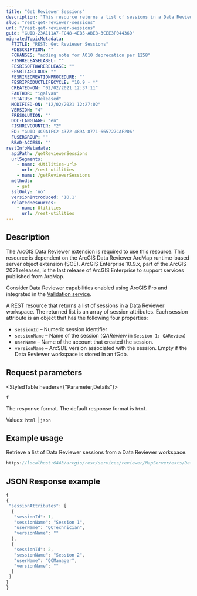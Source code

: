```yaml
---
title: "Get Reviewer Sessions"
description: "This resource returns a list of sessions in a Data Reviewer workspace."
slug: "rest-get-reviewer-sessions"
url: "/rest-get-reviewer-sessions"
guid: "GUID-23A111A7-FC48-4EB5-ABE8-3CEE3F04436D"
migratedTopicMetadata:
  FTITLE: "REST: Get Reviewer Sessions"
  FDESCRIPTION: ""
  FCHANGES: "adding note for AO10 deprecation per 1258"
  FISHRELEASELABEL: ""
  FESRISOFTWARERELEASE: ""
  FESRITAGCLOUD: ""
  FESRIRECREATIONPROCEDURE: ""
  FESRIPRODUCTLIFECYCLE: "10.9 - *"
  CREATED-ON: "02/02/2021 12:37:11"
  FAUTHOR: "igalvan"
  FSTATUS: "Released"
  MODIFIED-ON: "12/02/2021 12:27:02"
  VERSION: "4"
  FRESOLUTION: ""
  DOC-LANGUAGE: "en"
  FISHREVCOUNTER: "2"
  ED: "GUID-4C9A1FC2-4372-489A-8771-665727CAF2D6"
  FUSERGROUP: ""
  READ-ACCESS: ""
restInfoMetadata:
  apiPath: /getReviewerSessions
  urlSegments:
    - name: <Utilities-url>
      url: /rest-utilities
    - name: /getReviewerSessions
  methods:
    - get
  sslOnly: 'no'
  versionIntroduced: '10.1'
  relatedResources:
    - name: Utilities
      url: /rest-utilities
---
```



## Description

<Note>
The ArcGIS Data Reviewer extension is required to use this resource.
</Note>

<Note>
This resource is dependent on the ArcGIS Data Reviewer ArcMap runtime-based server object extension (SOE). ArcGIS Enterprise 10.9.x, part of the ArcGIS 2021 releases, is the last release of ArcGIS Enterprise to support services published from ArcMap.

Consider Data Reviewer capabilities enabled using ArcGIS Pro and integrated in the [Validation service](/validation-server).
</Note>

A REST resource that returns a list of sessions in a Data Reviewer workspace. The returned list is an array of session attributes. Each session attribute is an object that has the following four properties: 

-   `sessionId` – Numeric session identifier
-   `sessionName` – Name of the session (_QAReview_ in `Session 1: QAReview`)
-   `userName` – Name of the account that created the session.
-   `versionName` – ArcSDE version associated with the session. Empty if the Data Reviewer workspace is stored in an fGdb.

##  Request parameters 

<StyledTable headers={"Parameter,Details"}>

<StyledTableRow>

<StyledTableCell cellStyle="markdown">

`f` 

</StyledTableCell>

<StyledTableCell cellStyle="markdown">

The response format. The default response format is `html`.

Values: `html` | `json` 

</StyledTableCell>

</StyledTableRow>

</StyledTable>

## Example usage

Retrieve a list of Data Reviewer sessions from a Data Reviewer workspace.

```javascript
https://localhost:6443/arcgis/rest/services/reviewer/MapServer/exts/DataReviewerServer/utilities/getReviewerSessions?f=pjson
```

## JSON Response example

```javascript
{
{
 "sessionAttributes": [
  {
   "sessionId": 1,
   "sessionName": "Session 1",
   "userName": "QCTechnician",
   "versionName": ""
  },
  {
   "sessionId": 2,
   "sessionName": "Session 2",
   "userName": "QCManager",
   "versionName": ""
  }
 ]
}
}
```